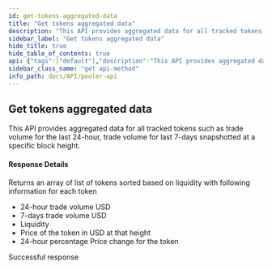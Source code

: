 ```yaml
---
id: get-tokens-aggregated-data
title: "Get tokens aggregated data"
description: "This API provides aggregated data for all tracked tokens such as trade volume for the last 24-hour, trade volume for last 7-days snapshotted at a specific block height."
sidebar_label: "Get tokens aggregated data"
hide_title: true
hide_table_of_contents: true
api: {"tags":["default"],"description":"This API provides aggregated data for all tracked tokens such as trade volume for the last 24-hour, trade volume for last 7-days snapshotted at a specific block height.\n\n#### Response Details\n\nReturns an array of list of tokens sorted based on liquidity with following information for each token\n\n- 24-hour trade volume USD\n- 7-days trade volume USD\n- Liquidity\n- Price of the token in USD at that height\n- 24-hour percentage Price change for the token","security":[{"api_key":[]}],"responses":{"200":{"description":"Successful response"}},"method":"get","path":"/v2-tokens","servers":[{"url":"https://uniswapv2-ethindia.powerloom.io/api/","description":"Uniswap V2"},{"url":"https://quickswap.powerloom.io/api/","description":"Quickswap"},{"url":"https://sushiswap.powerloom.io/api/","description":"Sushiswap"}],"securitySchemes":{"api_key":{"type":"apiKey","name":"X-API-Key","in":"header"}},"info":{"title":"Pooler API","version":"1.0.0"},"postman":{"name":"Get tokens aggregated data","description":{"content":"This API provides aggregated data for all tracked tokens such as trade volume for the last 24-hour, trade volume for last 7-days snapshotted at a specific block height.\n\n#### Response Details\n\nReturns an array of list of tokens sorted based on liquidity with following information for each token\n\n- 24-hour trade volume USD\n- 7-days trade volume USD\n- Liquidity\n- Price of the token in USD at that height\n- 24-hour percentage Price change for the token","type":"text/plain"},"url":{"path":["v2-tokens"],"host":["{{baseUrl}}"],"query":[],"variable":[]},"method":"GET","auth":{"type":"apikey","apikey":[{"type":"any","value":"X-API-Key","key":"key"},{"type":"any","value":"<API Key>","key":"value"},{"type":"any","value":"header","key":"in"}]}}}
sidebar_class_name: "get api-method"
info_path: docs/API/pooler-api
---
```



## Get tokens aggregated data



This API provides aggregated data for all tracked tokens such as trade volume for the last 24-hour, trade volume for last 7-days snapshotted at a specific block height.

#### Response Details

Returns an array of list of tokens sorted based on liquidity with following information for each token

- 24-hour trade volume USD
- 7-days trade volume USD
- Liquidity
- Price of the token in USD at that height
- 24-hour percentage Price change for the token

<div><ApiTabs><TabItem label={"200"} value={"200"}><div>

Successful response

</div><div></div></TabItem></ApiTabs></div>
      